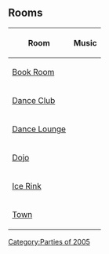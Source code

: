
==Rooms==
<center>
{|class="wikitable" border="1"
!Room!!Music
|-
|[[Media:Book2 03 halloween.swf|Book Room]]||{{n/a}}
|-
|[[Media:Dance1b halloween.swf|Dance Club]]||{{n/a}}
|-
|[[Media:Lounge1 halloween.swf|Dance Lounge]]||{{n/a}}
|-
|[[Media:Dojo halloween.swf|Dojo]]||{{n/a}}
|-
|[[Media:Icerink halloween.swf|Ice Rink]]||{{n/a}}
|-
|[[Media:Town halloween.swf|Town]]||{{n/a}}
|}

</center>
{{Parties}}

[[Category:Parties of 2005]]